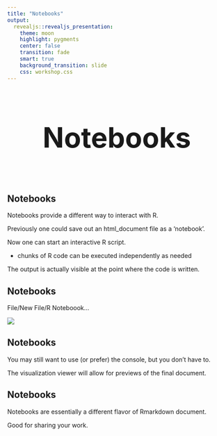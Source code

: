 ```yaml
---
title: "Notebooks"
output: 
  revealjs::revealjs_presentation:
    theme: moon
    highlight: pygments
    center: false
    transition: fade
    smart: true
    background_transition: slide
    css: workshop.css
---
```



## 

<div style='text-align: center; font-size:32'><h1>Notebooks<h1></div>



## Notebooks

<span class="emph">Notebooks</span> provide a different way to interact with R.

Previously one could save out an html_document file as a 'notebook'.

Now one can start an interactive R script.

- chunks of R code can be executed independently as needed

The output is actually visible at the point where the code is written. 



## Notebooks

File/New File/R Noteboook...

<img src="../img/notebook.png" style="display:block; margin: 0 auto;">



## Notebooks

You may still want to use (or prefer) the console, but you don't have to.

The visualization viewer will allow for previews of the final document.


## Notebooks

Notebooks are essentially a different flavor of Rmarkdown document.

Good for sharing your work.